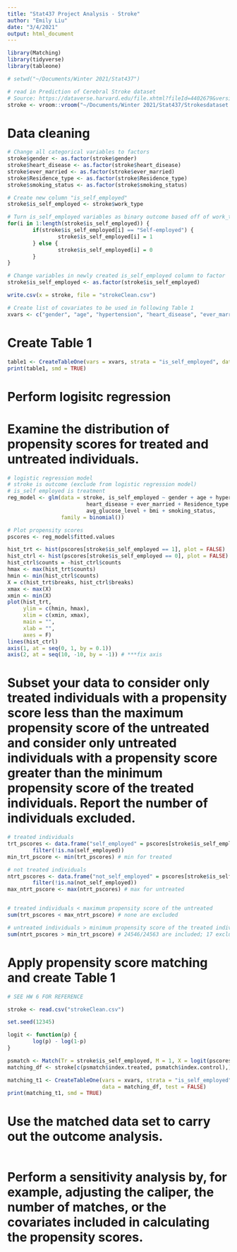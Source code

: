 ```yaml
---
title: "Stat437 Project Analysis - Stroke"
author: "Emily Liu"
date: "3/4/2021"
output: html_document
---
```


```r
library(Matching)
library(tidyverse)
library(tableone)

# setwd("~/Documents/Winter 2021/Stat437")

# read in Prediction of Cerebral Stroke dataset
# Source: https://dataverse.harvard.edu/file.xhtml?fileId=4402679&version=1.0
stroke <- vroom::vroom("~/Documents/Winter 2021/Stat437/Strokesdataset.csv")
```

# Data cleaning
```r
# Change all categorical variables to factors
stroke$gender <- as.factor(stroke$gender)
stroke$heart_disease <- as.factor(stroke$heart_disease)
stroke$ever_married <- as.factor(stroke$ever_married)
stroke$Residence_type <- as.factor(stroke$Residence_type)
stroke$smoking_status <- as.factor(stroke$smoking_status)

# Create new column "is_self_employed"
stroke$is_self_employed <- stroke$work_type

# Turn is_self_employed variables as binary outcome based off of work_type variables
for(i in 1:length(stroke$is_self_employed)) {
        if(stroke$is_self_employed[i] == "Self-employed") {
                stroke$is_self_employed[i] = 1
        } else {
                stroke$is_self_employed[i] = 0
        }
}

# Change variables in newly created is_self_employed column to factor
stroke$is_self_employed <- as.factor(stroke$is_self_employed)

write.csv(x = stroke, file = "strokeClean.csv")

# Create list of covariates to be used in following Table 1
xvars <- c("gender", "age", "hypertension", "heart_disease", "ever_married", "Residence_type", "avg_glucose_level", "bmi", "smoking_status")
```

# Create Table 1
```r
table1 <- CreateTableOne(vars = xvars, strata = "is_self_employed", data = stroke, test = FALSE)
print(table1, smd = TRUE)
```

# Perform logisitc regression
# Examine the distribution of propensity scores for treated and untreated individuals.
```r
# logistic regression model
# stroke is outcome (exclude from logistic regression model)
# is_self employed is treatment
reg_model <- glm(data = stroke, is_self_employed ~ gender + age + hypertension + 
                         heart_disease + ever_married + Residence_type + 
                         avg_glucose_level + bmi + smoking_status, 
                 family = binomial())

# Plot propensity scores
pscores <- reg_model$fitted.values

hist_trt <- hist(pscores[stroke$is_self_employed == 1], plot = FALSE)
hist_ctrl <- hist(pscores[stroke$is_self_employed == 0], plot = FALSE)
hist_ctrl$counts = -hist_ctrl$counts
hmax <- max(hist_trt$counts)
hmin <- min(hist_ctrl$counts)
X = c(hist_trt$breaks, hist_ctrl$breaks)
xmax <- max(X)
xmin <- min(X)
plot(hist_trt,
     ylim = c(hmin, hmax),
     xlim = c(xmin, xmax),
     main = "",
     xlab = "", 
     axes = F)
lines(hist_ctrl)
axis(1, at = seq(0, 1, by = 0.1))
axis(2, at = seq(10, -10, by = -1)) # ***fix axis
```


# Subset your data to consider only treated individuals with a propensity score less than the maximum propensity score of the untreated and consider only untreated individuals with a propensity score greater than the minimum propensity score of the treated individuals. Report the number of individuals excluded.
```r
# treated individuals
trt_pscores <- data.frame("self_employed" = pscores[stroke$is_self_employed == 1]) %>% 
        filter(!is.na(self_employed))
min_trt_pscore <- min(trt_pscores) # min for treated

# not treated individuals
ntrt_pscores <- data.frame("not_self_employed" = pscores[stroke$is_self_employed == 0]) %>%
        filter(!is.na(not_self_employed))
max_ntrt_pscore <- max(ntrt_pscores) # max for untreated


# treated individuals < maximum propensity score of the untreated
sum(trt_pscores < max_ntrt_pscore) # none are excluded

# untreated individuals > minimum propensity score of the treated individuals
sum(ntrt_pscores > min_trt_pscore) # 24546/24563 are included; 17 excluded
```


# Apply propensity score matching and create Table 1
```r
# SEE HW 6 FOR REFERENCE

stroke <- read.csv("strokeClean.csv")

set.seed(12345)

logit <- function(p) {
        log(p) - log(1-p)
}

psmatch <- Match(Tr = stroke$is_self_employed, M = 1, X = logit(pscores), replace = FALSE)
matching_df <- stroke[c(psmatch$index.treated, psmatch$index.control),]

matching_t1 <- CreateTableOne(vars = xvars, strata = "is_self_employed",
                              data = matching_df, test = FALSE)
print(matching_t1, smd = TRUE)
```


# Use the matched data set to carry out the outcome analysis.
```r

```


# Perform a sensitivity analysis by, for example, adjusting the caliper, the number of matches, or the covariates included in calculating the propensity scores.
```r

```





